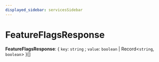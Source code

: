 ```yaml
---
displayed_sidebar: servicesSidebar
---
```



# FeatureFlagsResponse

 **FeatureFlagsResponse**: { `key`: `string` ; `value`: `boolean` \| Record<`string`, `boolean`\>  }[]
